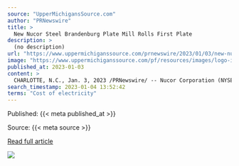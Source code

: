 ```yaml
---
source: "UpperMichigansSource.com"
author: "PRNewswire"
title: >
  New Nucor Steel Brandenburg Plate Mill Rolls First Plate
description: >
  (no description)
url: "https://www.uppermichiganssource.com/prnewswire/2023/01/03/new-nucor-steel-brandenburg-plate-mill-rolls-first-plate/"
image: "https://www.uppermichiganssource.com/pf/resources/images/logo-icons/wluc.svg?d=307"
published_at: 2023-01-03
content: >
  CHARLOTTE, N.C., Jan. 3, 2023 /PRNewswire/ -- Nucor Corporation (NYSE: NUE) announced today that the company's new state-of-the-art steel plate mill in Brandenburg, Kentucky, rolled its first steel p… [+6832 chars]
search_timestamp: 2023-01-04 13:52:42
terms: "Cost of electricity"
---
```



Published: {{< meta published_at >}}


Source: {{< meta source >}}


[Read full article]({{< meta url >}})



![](`r rmarkdown::metadata$image[1]`)
